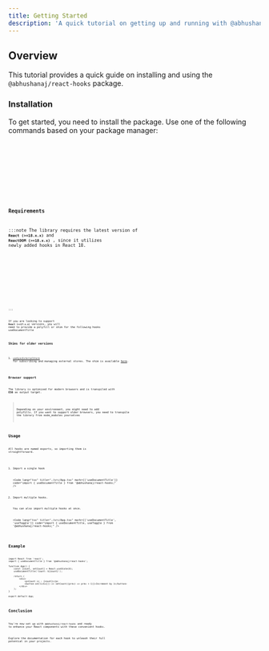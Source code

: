 ```yaml
---
title: Getting Started
description: 'A quick tutorial on getting up and running with @abhushanaj/react-hooks'
---
```



## Overview

This tutorial provides a quick guide on installing and using the `@abhushanaj/react-hooks` package.

### Installation

To get started, you need to install the package. Use one of the following commands based on your package manager:

<Tabs>
	<TabItem label="npm">
		<Code code="npm install @abhushanaj/react-hooks" lang="bash" />
	</TabItem>
	<TabItem label="pnpm">
		<Code code="pnpm add @abhushanaj/react-hooks" lang="bash" />
	</TabItem>
	<TabItem label="yarn">
		<Code code="yarn add @abhushanaj/react-hooks" lang="bash" />
	</TabItem>
</Tabs>

### Requirements

:::note
The library requires the latest version of **`React (>=18.x.x)`** and **`ReactDOM (>=18.x.x)`** , since it utilizes newly added hooks in React 18.

<Tabs>
	<TabItem label="npm">
		<Code code="npm install react@latest react-dom@latest" lang="bash" />
	</TabItem>
	<TabItem label="pnpm">
		<Code code="pnpm add react@latest react-dom@latest" lang="bash" />
	</TabItem>
	<TabItem label="yarn">
		<Code code="yarn add react@latest react-dom@latest" lang="bash" />
	</TabItem>
</Tabs>

:::

If you are looking to support **`React (<=17.x.x)`** versions, you will need to provide a polyfill or shim for the following hooks useDocumentTitle

### Shims for older versions

1. [`useSyncExternalStore`](https://react.dev/reference/react/useSyncExternalStore) for subscribing and managing external stores. The shim is available [here](https://www.npmjs.com/package/use-sync-external-store).

### Browser support

The library is optimized for modern browsers and is transpiled with **ES6** as output target.

> **Depending on your environment, you might need to add polyfills. If you want to support older browsers, you need to transpile the library from node_modules yourselves**

## Usage

All hooks are named exports, so importing them is straightforward.

1. Import a single hook

   <Code
   	lang="tsx"
   	title="./src/App.tsx"
   	mark={['useDocumentTitle']}
   	code="import { useDocumentTitle } from '@abhushanaj/react-hooks;"
   />

2. Import multiple hooks.

   You can also import multiple hooks at once.

   <Code
   	lang="tsx"
   	title="./src/App.tsx"
   	mark={['useDocumentTitle', 'useToggle']}
   	code="import { useDocumentTitle, useToggle } from '@abhushanaj/react-hooks;"
   />

## Example

```tsx title="./src/App.tsx" ins={2,6}
import React from 'react';
import { useDocumentTitle } from '@abhushanaj/react-hooks';

function App() {
	const [count, setCount] = React.useState(0);
	useDocumentTitle(`Count: ${count}`);

	return (
		<div>
			<p>Count is : {count}</p>
			<button onClick={() => setCount((prev) => prev + 1)}>Increment by 1</button>
		</div>
	);
}

export default App;
```

## Conclusion

You're now set up with `@abhushanaj/react-hooks` and ready to enhance your React components with these convenient hooks.

Explore the documentation for each hook to unleash their full potential in your projects.
